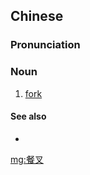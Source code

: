 ==Chinese==
{{zh-forms}}

===Pronunciation===
{{zh-pron
|m=cānchā
|c=caan1 caa1
|cat=n
}}

===Noun===
{{zh-noun}}

# [[fork]] {{gloss|dining utensil}}

====See also====
* {{zh-l|餐刀}}

[[mg:餐叉]]